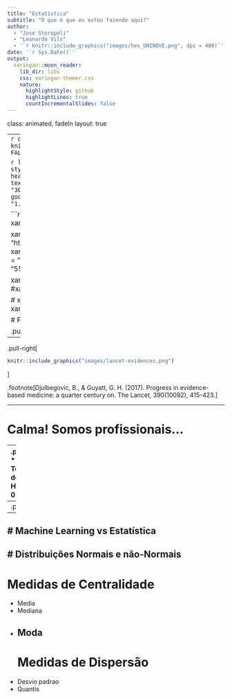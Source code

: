 ```yaml
---
title: "Estatística"
subtitle: "O que é que eu estou fazendo aqui?"
author: 
  - "Jose Storopoli"
  - "Leonardo Vils"
  - '`r knitr::include_graphics("images/hex_UNINOVE.png", dpi = 400)`'
date: '`r Sys.Date()`'
output:
  xaringan::moon_reader:
    lib_dir: libs
    css: xaringan-themer.css
    nature:
      highlightStyle: github
      highlightLines: true
      countIncrementalSlides: false
---
```


class: animated, fadeIn
layout: true

---
```r
options(htmltools.dir.version = FALSE)
knitr::opts_chunk$set(fig.retina = 4,
                      warning = FALSE,
                      message = FALSE,
                      echo = FALSE)
```

```r
library(xaringanthemer)
# UNINOVE Colors
style_mono_accent(
  base_color = "#29427A",
  header_font_google = google_font("Josefin Sans"),
  text_font_google   = google_font("Montserrat", "300", "300i"),
  code_font_google   = google_font("Fira Mono"),
  text_font_size     = "1.5em",
  footnote_font_size = "0.5em"
)
```

```r
# xaringanExtra tile view press key "O"
xaringanExtra::use_tile_view()

xaringanExtra::use_logo(
  image_url = "https://raw.githubusercontent.com/storopoli/UNINOVE-xaringan-theme/master/resources/uninove.png",
  link_url = "https://www.uninove.br",
  width = "110px",
  height = "55px")

xaringanExtra::use_fit_screen()
#xaringanExtra::use_animate_css()

# xaringanExtra webcam press key "W"
xaringanExtra::use_webcam()
```

# Por quê estou aqui?

.pull-left[
```r
knitr::include_graphics("images/starwars-trap.gif")
```
]

--

.pull-right[
```r
knitr::include_graphics("images/lancet-evidences.png")
```
]


.footnote[Djulbegovic, B., & Guyatt, G. H. (2017). Progress in evidence-based medicine: a quarter century on. The Lancet, 390(10092), 415-423.]

---

# Calma! Somos profissionais...

--
.pull-left[
* Tentativas de Homicídio: 0

*  Atentados à Imagem e Honra: 0

* Mandatos de Segurança: 0
]
--
.pull-right[
```r
knitr::include_graphics("images/borat-success.gif")
```
]

---
# Machine Learning vs Estatística
---
# Distribuições Normais e não-Normais
---
# Medidas de Centralidade
- Media
- Mediana
- Moda
---
# Medidas de Dispersão
- Desvio padrao
- Quantis

